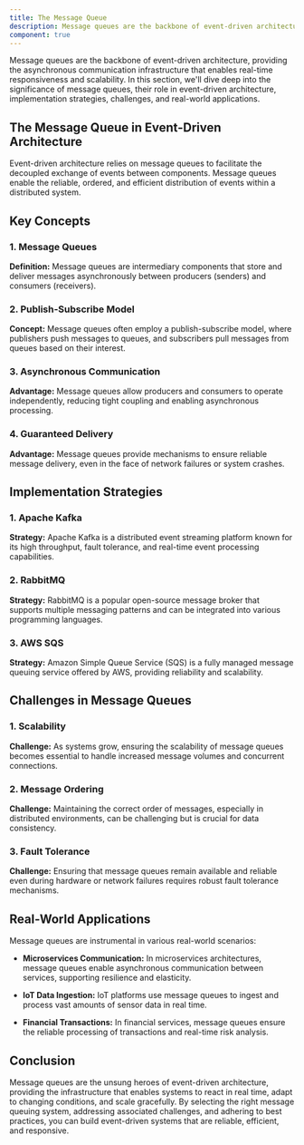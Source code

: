 ```yaml
---
title: The Message Queue
description: Message queues are the backbone of event-driven architecture, providing the asynchronous communication infrastructure that enables real-time responsiveness and scalability. In this section, we'll dive deep into the significance of message queues, their role in event-driven architecture, implementation strategies, challenges, and real-world applications.
component: true
---
```


Message queues are the backbone of event-driven architecture, providing the asynchronous communication infrastructure that enables real-time responsiveness and scalability. In this section, we'll dive deep into the significance of message queues, their role in event-driven architecture, implementation strategies, challenges, and real-world applications.

## The Message Queue in Event-Driven Architecture

Event-driven architecture relies on message queues to facilitate the decoupled exchange of events between components. Message queues enable the reliable, ordered, and efficient distribution of events within a distributed system.

## Key Concepts

### 1. Message Queues

**Definition:** Message queues are intermediary components that store and deliver messages asynchronously between producers (senders) and consumers (receivers).

### 2. Publish-Subscribe Model

**Concept:** Message queues often employ a publish-subscribe model, where publishers push messages to queues, and subscribers pull messages from queues based on their interest.

### 3. Asynchronous Communication

**Advantage:** Message queues allow producers and consumers to operate independently, reducing tight coupling and enabling asynchronous processing.

### 4. Guaranteed Delivery

**Advantage:** Message queues provide mechanisms to ensure reliable message delivery, even in the face of network failures or system crashes.

## Implementation Strategies

### 1. Apache Kafka

**Strategy:** Apache Kafka is a distributed event streaming platform known for its high throughput, fault tolerance, and real-time event processing capabilities.

### 2. RabbitMQ

**Strategy:** RabbitMQ is a popular open-source message broker that supports multiple messaging patterns and can be integrated into various programming languages.

### 3. AWS SQS

**Strategy:** Amazon Simple Queue Service (SQS) is a fully managed message queuing service offered by AWS, providing reliability and scalability.

## Challenges in Message Queues

### 1. Scalability

**Challenge:** As systems grow, ensuring the scalability of message queues becomes essential to handle increased message volumes and concurrent connections.

### 2. Message Ordering

**Challenge:** Maintaining the correct order of messages, especially in distributed environments, can be challenging but is crucial for data consistency.

### 3. Fault Tolerance

**Challenge:** Ensuring that message queues remain available and reliable even during hardware or network failures requires robust fault tolerance mechanisms.

## Real-World Applications

Message queues are instrumental in various real-world scenarios:

- **Microservices Communication:** In microservices architectures, message queues enable asynchronous communication between services, supporting resilience and elasticity.

- **IoT Data Ingestion:** IoT platforms use message queues to ingest and process vast amounts of sensor data in real time.

- **Financial Transactions:** In financial services, message queues ensure the reliable processing of transactions and real-time risk analysis.

## Conclusion

Message queues are the unsung heroes of event-driven architecture, providing the infrastructure that enables systems to react in real time, adapt to changing conditions, and scale gracefully. By selecting the right message queuing system, addressing associated challenges, and adhering to best practices, you can build event-driven systems that are reliable, efficient, and responsive.
